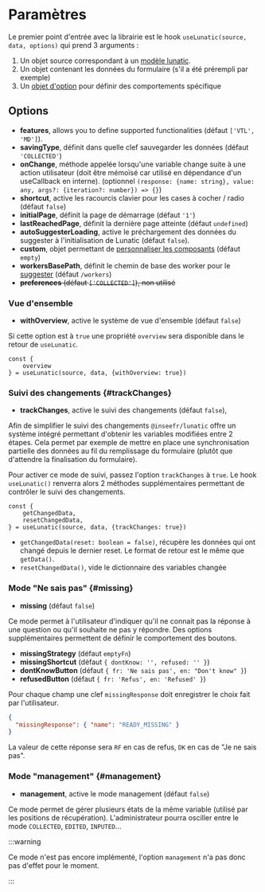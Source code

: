 # Paramètres

Le premier point d'entrée avec la librairie est le hook `useLunatic(source, data, options)` qui prend 3 arguments :

1. Un objet source correspondant à un [modèle lunatic](https://github.com/InseeFr/Lunatic-Model).
2. Un objet contenant les données du formulaire (s'il a été prérempli par exemple)
3. Un [objet d'option](#options) pour définir des comportements spécifique

## Options

- **features**, allows you to define supported functionalities (défaut `['VTL', 'MD']`).
- **savingType**, définit dans quelle clef sauvegarder les données (défaut `'COLLECTED'`)
- **onChange**, méthode appelée lorsqu'une variable change suite à une action utilisateur (doit être mémoïsé car utilisé en dépendance d'un useCallback en interne). (optionnel `(response: {name: string}, value: any, args?: {iteration?: number}) => {}`)
- **shortcut**, active les racourcis clavier pour les cases à cocher / radio (défaut `false`)
- **initialPage**, définit la page de démarrage (défaut `'1'`)
- **lastReachedPage**, définit la dernière page atteinte (défaut `undefined`)
- **autoSuggesterLoading**, active le préchargement des données du suggester à l'initialisation de Lunatic (défaut `false`).
- **custom**, objet permettant de [personnaliser les composants](./personnalisation) (défaut `empty`)
- **workersBasePath**, définit le chemin de base des worker pour le [suggester](./components/fields/suggester) (défaut `/workers`)
- ~~**preferences** (défaut `['COLLECTED']`), non utilisé~~

### Vue d'ensemble

- **withOverview**, active le système de vue d'ensemble (défaut `false`)

Si cette option est à `true` une propriété `overview` sera disponible dans le retour de `useLunatic`.

```tsx
const {
    overview
} = useLunatic(source, data, {withOverview: true})
```

### Suivi des changements {#trackChanges}

- **trackChanges**, active le suivi des changements (défaut `false`),

Afin de simplifier le suivi des changements `@inseefr/lunatic` offre un système intégré permettant d'obtenir les variables modifiées entre 2 étapes. Cela permet par exemple de mettre en place une synchronisation partielle des données au fil du remplissage du formulaire (plutôt que d'attendre la finalisation du formulaire).

Pour activer ce mode de suivi, passez l'option `trackChanges` à `true`. Le hook `useLunatic()` renverra alors 2 méthodes supplémentaires permettant de contrôler le suivi des changements.

```tsx
const {
    getChangedData,
    resetChangedData,
} = useLunatic(source, data, {trackChanges: true})
```

- `getChangedData(reset: boolean = false)`, récupère les données qui ont changé depuis le dernier reset. Le format de retour est le même que `getData()`.
- `resetChangedData()`, vide le dictionnaire des variables changée

### Mode "Ne sais pas" {#missing}

- **missing** (défaut `false`)

Ce mode permet à l'utilisateur d'indiquer qu'il ne connait pas la réponse à une question ou qu'il souhaite ne pas y répondre. Des options supplémentaires permettent de définir le comportement des boutons.

- **missingStrategy** (défaut `emptyFn`)
- **missingShortcut** (défaut `{ dontKnow: '', refused: '' }`)
- **dontKnowButton** (défaut `{ fr: 'Ne sais pas', en: "Don't know" }`)
- **refusedButton** (défaut `{ fr: 'Refus', en: 'Refused' }`)

Pour chaque champ une clef `missingResponse` doit enregistrer le choix fait par l'utilisateur.

```json
{
  "missingResponse": { "name": "READY_MISSING" }
}
```

La valeur de cette réponse sera `RF` en cas de refus, `DK` en cas de "Je ne sais pas".

### Mode "management" {#management}

- **management**, active le mode management (défaut `false`)

Ce mode permet de gérer plusieurs états de la même variable (utilisé par les positions de récupération). L'administrateur pourra osciller entre le mode `COLLECTED`, `EDITED`, `INPUTED`...

:::warning

Ce mode n'est pas encore implémenté, l'option `management` n'a pas donc pas d'effet pour le moment.

:::
